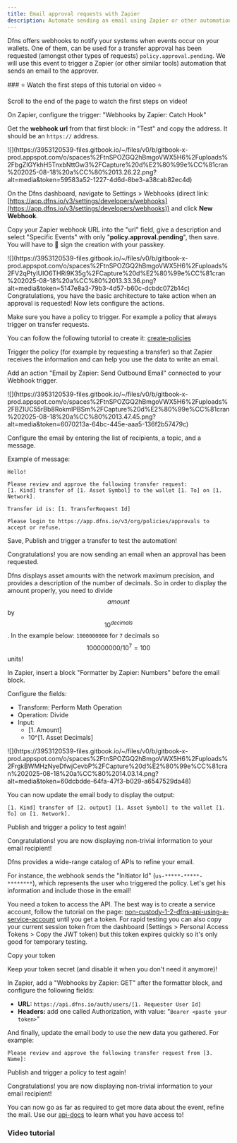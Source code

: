 ```yaml
---
title: Email approval requests with Zapier
description: Automate sending an email using Zapier or other automation tools
---
```



Dfns offers webhooks to notify your systems when events occur on your wallets. One of them,  can be used for a transfer approval has been requested (amongst other types of requests) `policy.approval.pending`. We will use this event to trigger a Zapier (or other similar tools) automation that sends an email to the approver.

<Info>
### ⭐  Watch the first steps of this tutorial on video ⭐ 

Scroll to the end of the page to watch the first steps on video!
</Info>

<Steps>
<Step title="Create the base automation">

On Zapier, configure the trigger: "Webhooks by Zapier: Catch Hook"

<Icon icon="hand-point-right"/> Get the **webhook url** from that first block: in "Test" and copy the address. It should be an `https://`  address.

<Frame>![](https://3953120539-files.gitbook.io/~/files/v0/b/gitbook-x-prod.appspot.com/o/spaces%2FtnSPOZGQ2hBmgoVWX5H6%2Fuploads%2FbgZIGYkhH5TnxbNttGw3%2FCapture%20d%E2%80%99e%CC%81cran%202025-08-18%20a%CC%80%2013.26.22.png?alt=media&#x26;token=59583a52-1227-4d6d-8be3-a38cab82ec4d)</Frame>


</Step>

<Step title="Create a Webhook on your Dfns organization">

On the Dfns dashboard, navigate to Settings > Webhooks (direct link: [https://app.dfns.io/v3/settings/developers/webhooks](https://app.dfns.io/v3/settings/developers/webhooks)) and click <Icon icon="circle-plus"/> **New Webhook**.

Copy your Zapier webhook URL into the "url" field, give a description and select "Specific Events" with only "**policy.approval.pending**", then save. You will have to 🔑 sign the creation with your passkey.

<Frame>![](https://3953120539-files.gitbook.io/~/files/v0/b/gitbook-x-prod.appspot.com/o/spaces%2FtnSPOZGQ2hBmgoVWX5H6%2Fuploads%2FV2qPtyIUlO6THRi9K35g%2FCapture%20d%E2%80%99e%CC%81cran%202025-08-18%20a%CC%80%2013.33.36.png?alt=media&#x26;token=5147e8a3-79b3-4d57-b60c-dcbdc072b14c)</Frame>

<Check>
Congratulations, you have the basic architecture to take action when an approval is requested! Now lets configure the actions.
</Check>


</Step>

<Step title="Create a policy to request approval">

Make sure you have a policy to trigger. For example a policy that always trigger on transfer requests.

You can follow the following tutorial to create it: [create-policies](../getting-started/onboarding-to-dfns/create-policies "mention")

Trigger the policy (for example by requesting a transfer) so that Zapier receives the information and can help you use the data to write an email.


</Step>

<Step title="Send an email from your automation">

Add an action "Email by Zapier: Send Outbound Email" connected to your Webhook trigger.

<Frame>![](https://3953120539-files.gitbook.io/~/files/v0/b/gitbook-x-prod.appspot.com/o/spaces%2FtnSPOZGQ2hBmgoVWX5H6%2Fuploads%2FBZIUC55rBb8RokmIPBSm%2FCapture%20d%E2%80%99e%CC%81cran%202025-08-18%20a%CC%80%2013.47.45.png?alt=media&#x26;token=6070213a-64bc-445e-aaa5-136f2b57479c)</Frame>

Configure the email by entering the list of recipients, a topic, and a message.

Example of message:

```
Hello! 

Please review and approve the following transfer request:
[1. Kind] transfer of [1. Asset Symbol] to the wallet [1. To] on [1. Network]. 

Transfer id is: [1. TransferRequest Id]

Please login to https://app.dfns.io/v3/org/policies/approvals to accept or refuse. 
```

Save, Publish and trigger a transfer to test the automation!

<Check>
Congratulations! you are now sending an email when an approval has been requested.
</Check>


</Step>

<Step title="Going further: display the amount properly">

Dfns displays asset amounts with the network maximum precision, and provides a description of the number of decimals. So in order to display the amount properly, you need to divide $$amount$$  by $$10^{decimals}$$. In the example below: `1000000000` for `7` decimals so $$1000 000 00 / 10^7 = 100$$ units!

In Zapier, insert a block "Formatter by Zapier: Numbers" before the email block.

Configure the fields:

* Transform: Perform Math Operation
* Operation: Divide
* Input:
  * \[1. Amount]
  * 10^\[1. Asset Decimals]

<Frame>![](https://3953120539-files.gitbook.io/~/files/v0/b/gitbook-x-prod.appspot.com/o/spaces%2FtnSPOZGQ2hBmgoVWX5H6%2Fuploads%2FrgkBWMHzNyeDfwjCevbP%2FCapture%20d%E2%80%99e%CC%81cran%202025-08-18%20a%CC%80%2014.03.14.png?alt=media&#x26;token=60dcbdde-64fa-47f3-b029-a6547529da48)</Frame>

You can now update the email body to display the output:

```
[1. Kind] transfer of [2. output] [1. Asset Symbol] to the wallet [1. To] on [1. Network]. 
```

Publish and trigger a policy to test again!

<Check>
Congratulations! you are now displaying non-trivial information to your email recipient!
</Check>


</Step>

<Step title="Going even further: query additional information about the request">

Dfns provides a wide-range catalog of APIs to refine your email.

For instance, the webhook sends the "Initiator Id" (`us-*****-*****-********`), which represents the user who triggered the policy. Let's get his information and include those in the email!

You need a token to access the API. The best way is to create a service account, follow the tutorial on the page: [non-custody-1-2-dfns-api-using-a-service-account](../getting-started/onboarding-to-dfns/non-custody-1-2-dfns-api-using-a-service-account "mention") until you get a token. For rapid testing you can also copy your current session token from the dashboard (Settings > Personal Access Tokens > Copy the JWT token) but this token expires quickly so it's only good for temporary testing. 

<Icon icon="hand-point-right"/>Copy your token

<Warning>
Keep your token secret (and disable it when you don't need it anymore)!
</Warning>

In Zapier, add a "Webhooks by Zapier: GET" after the formatter block, and configure the following fields:

* **URL:** `https://api.dfns.io/auth/users/[1. Requester User Id]`
* **Headers:** add one called Authorization, with value: "`Bearer <paste your token>`"

And finally, update the email body to use the new data you gathered. For example:

```
Please review and approve the following transfer request from [3. Name]:
```

Publish and trigger a policy to test again!

<Check>
Congratulations! you are now displaying non-trivial information to your email recipient!
</Check>


</Step>
</Steps>

You can now go as far as required to get more data about the event, refine the mail. Use our [api-docs](../api-docs "mention") to learn what you have access to!



### Video tutorial

<Loom videoId="b2475c3aafb24ccb9000df59dc958d47" />

